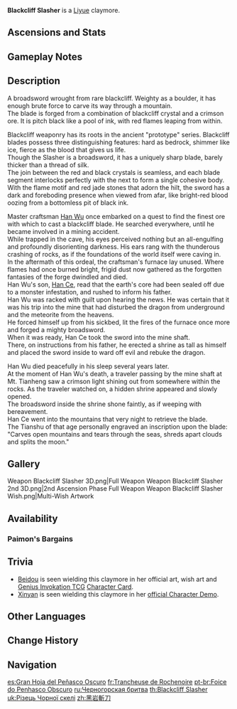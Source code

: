 {{Weapon Infobox
|id             = 12408
|image          = <gallery>
Weapon Blackcliff Slasher.png|Base
Weapon Blackcliff Slasher 2nd.png|2nd Ascension
</gallery>
|type           = Claymore
|series         = Blackcliff
|releaseDate    = 2020-11-01
|quality        = 4
|base_atk       = 42
|2nd_stat_type  = CRIT DMG
|2nd_stat       = 12%
|passive        = Press the Advantage
|effect         = After defeating an opponent, ATK is increased by (var1)% for 30s. This effect has a maximum of 3 stacks, and the duration of each stack is independent of the others.
|eff_rank1_var1 = 12
|eff_rank2_var1 = 15
|eff_rank3_var1 = 18
|eff_rank4_var1 = 21
|eff_rank5_var1 = 24
|eff_att1       = ATK
|obtain         = Paimon's Bargains
}}
{{Description|An extremely sturdy greatsword from the [[Blackcliff Forge]]. It has a dark crimson color from the blade to the pommel.}}
'''Blackcliff Slasher''' is a [[Liyue]] claymore.

==Ascensions and Stats==
{{Weapon Ascensions and Stats
|ascendMat1 = Mist Veiled Lead Elixir
|ascendMat2 = Mist Veiled Mercury Elixir
|ascendMat3 = Mist Veiled Gold Elixir
|ascendMat4 = Mist Veiled Primo Elixir
|bossMat1   = Mist Grass Pollen
|bossMat2   = Mist Grass
|bossMat3   = Mist Grass Wick
|commonMat1 = Recruit's Insignia
|commonMat2 = Sergeant's Insignia
|commonMat3 = Lieutenant's Insignia
}}

==Gameplay Notes==
{{Transclude|Blackcliff Series|Gameplay Notes}}

==Description==
A broadsword wrought from rare blackcliff. Weighty as a boulder, it has enough brute force to carve its way through a mountain.<br />
The blade is forged from a combination of blackcliff crystal and a crimson ore. It is pitch black like a pool of ink, with red flames leaping from within.

Blackcliff weaponry has its roots in the ancient "prototype" series. Blackcliff blades possess three distinguishing features: hard as bedrock, shimmer like ice, fierce as the blood that gives us life.<br />
Though the Slasher is a broadsword, it has a uniquely sharp blade, barely thicker than a thread of silk.<br />
The join between the red and black crystals is seamless, and each blade segment interlocks perfectly with the next to form a single cohesive body.<br />
With the flame motif and red jade stones that adorn the hilt, the sword has a dark and foreboding presence when viewed from afar, like bright-red blood oozing from a bottomless pit of black ink.

Master craftsman [[Han Wu]] once embarked on a quest to find the finest ore with which to cast a blackcliff blade. He searched everywhere, until he became involved in a mining accident.<br />
While trapped in the cave, his eyes perceived nothing but an all-engulfing and profoundly disorienting darkness. His ears rang with the thunderous crashing of rocks, as if the foundations of the world itself were caving in.<br />
In the aftermath of this ordeal, the craftsman's furnace lay unused. Where flames had once burned bright, frigid dust now gathered as the forgotten fantasies of the forge dwindled and died.<br />
Han Wu's son, [[Han Ce]], read that the earth's core had been sealed off due to a monster infestation, and rushed to inform his father.<br />
Han Wu was racked with guilt upon hearing the news. He was certain that it was his trip into the mine that had disturbed the dragon from underground and the meteorite from the heavens.<br />
He forced himself up from his sickbed, lit the fires of the furnace once more and forged a mighty broadsword.<br />
When it was ready, Han Ce took the sword into the mine shaft.<br />
There, on instructions from his father, he erected a shrine as tall as himself and placed the sword inside to ward off evil and rebuke the dragon.

Han Wu died peacefully in his sleep several years later.<br />
At the moment of Han Wu's death, a traveler passing by the mine shaft at Mt. Tianheng saw a crimson light shining out from somewhere within the rocks. As the traveler watched on, a hidden shrine appeared and slowly opened.<br />
The broadsword inside the shrine shone faintly, as if weeping with bereavement.<br />
Han Ce went into the mountains that very night to retrieve the blade.<br />
The Tianshu of that age personally engraved an inscription upon the blade:<br />
"Carves open mountains and tears through the seas, shreds apart clouds and splits the moon."

==Gallery==
<gallery>
Weapon Blackcliff Slasher 3D.png|Full Weapon
Weapon Blackcliff Slasher 2nd 3D.png|2nd Ascension Phase Full Weapon
Weapon Blackcliff Slasher Wish.png|Multi-Wish Artwork
</gallery>

==Availability==
===Paimon's Bargains===
{{Paimon's Bargains History}}

==Trivia==
*[[Beidou]] is seen wielding this claymore in her official art, wish art and [[Genius Invokation TCG]] [[Beidou (Character Card)|Character Card]].
*[[Xinyan]] is seen wielding this claymore in her [https://youtu.be/MXSgda3ySTg official Character Demo].

==Other Languages==
{{Flex|
===Weapon===
{{Other Languages
|en      = Blackcliff Slasher
|zhs     = 黑岩斩刀
|zhs_rm  = Hēiyán Zhǎndāo
|zht     = 黑岩斬刀
|zht_rm  = Hēiyán Zhǎndāo
|zh_tl   = {{Lex|Blackcliff|zh}} Cleaving Sword
|ja      = 黒岩の斬刀
|ja_rm   = Kokugan no Zantou
|ja_tl   = {{Lex|Blackcliff|ja}} Beheading Sword{{Sino|ja|part=1}}
|ko      = {{tt|흑암참도|黑岩斬刀}}
|ko_rm   = Heuk'am-chamdo
|ko_tl   = {{Lex|Blackcliff|ko}} Beheading Sword{{Sino|ko}}
|es      = Gran Hoja del Peñasco Oscuro
|es_tl   = {{Lex|Blackcliff|es}} Great Blade
|fr      = Trancheuse de Rochenoire
|fr_tl   = {{Lex|Blackcliff|fr}} Carver
|ru      = Черногорская бритва
|ru_tl   = {{Lex|Blackcliff|ru}} Razor
|th      = Blackcliff Slasher
|vi      = {{tt|Hắc Nham Trảm Đao|黑岩斬刀}}
|vi_tl   = {{Lex|Blackcliff|vi}} Slashing Broadsword{{Sino|vi}}
|de      = Schwarzstein-Schneide
|de_tl   = {{Lex|Blackcliff|de}} Edge
|id      = Blackcliff Slasher
|pt      = Foice do Penhasco Obscuro
|pt_tl   = {{Lex|Blackcliff|pt}} Sickle
|tr      = Kara Kaya Kılıcı
|tr_tl   = 
|it      = Grande lama di Rupenera
|it_tl   = {{Lex|Blackcliff|it}} Great Blade
}}
|
===Passive===
{{Transclude|Blackcliff Series|Other Languages}}
}}

==Change History==
{{Change History|1.0}}

==Navigation==
{{Weapons by Series Navbox|series=Blackcliff}}
{{Weapon Navbox|type=Claymores}}

[[es:Gran Hoja del Peñasco Oscuro]]
[[fr:Trancheuse de Rochenoire]]
[[pt-br:Foice do Penhasco Obscuro]]
[[ru:Черногорская бритва]]
[[th:Blackcliff Slasher]]
[[uk:Різець Чорної скелі]]
[[zh:黑岩斬刀]]